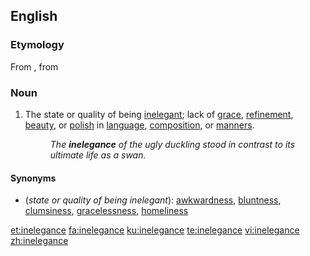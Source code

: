 ==English==

===Etymology===
From {{etyl|frm|en}} {{term|inélégance|lang=frm}}, from {{etyl|LL.|en}} {{term|inelegantia|lang=la}}

===Noun===
{{en-noun|-|s}}

# The state or quality of being [[inelegant]]; lack of [[grace]], [[refinement]], [[beauty]], or [[polish]] in [[language]], [[composition]], or [[manners]].
#:''The '''inelegance''' of the ugly duckling stood in contrast to its ultimate life as a swan.''

====Synonyms====
*(''state or quality of being inelegant''): [[awkwardness]], [[bluntness]], [[clumsiness]], [[gracelessness]], [[homeliness]]

[[et:inelegance]]
[[fa:inelegance]]
[[ku:inelegance]]
[[te:inelegance]]
[[vi:inelegance]]
[[zh:inelegance]]